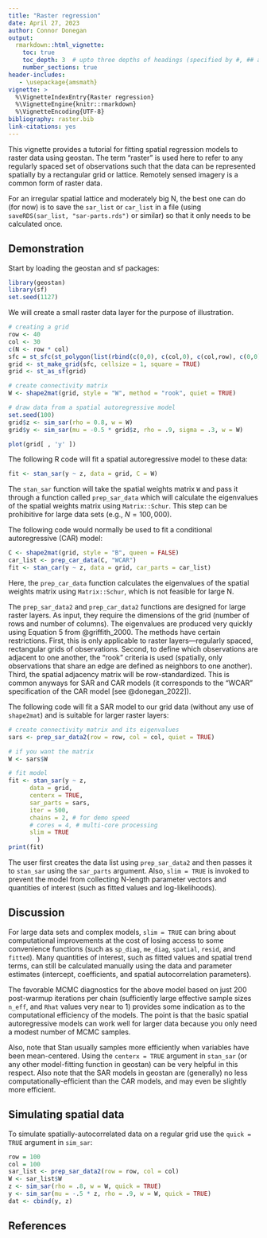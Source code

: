 ```yaml
---
title: "Raster regression"
date: April 27, 2023
author: Connor Donegan
output: 
  rmarkdown::html_vignette:
    toc: true 
    toc_depth: 3  # upto three depths of headings (specified by #, ## and ###)
    number_sections: true    
header-includes:
   - \usepackage{amsmath}
vignette: >
  %\VignetteIndexEntry{Raster regression}
  %\VignetteEngine{knitr::rmarkdown}
  %\VignetteEncoding{UTF-8}
bibliography: raster.bib
link-citations: yes
---
```


This vignette provides a tutorial for fitting spatial regression models to raster data using geostan. The term "raster" is used here to refer to any regularly spaced set of observations such that the data can be represented spatially by a rectangular grid or lattice. Remotely sensed imagery is a common form of raster data. 

For an irregular spatial lattice and moderately big N, the best one can do (for now) is to save the `sar_list` or `car_list` in a file (using `saveRDS(sar_list, "sar-parts.rds")` or similar) so that it only needs to be calculated once.

## Demonstration

Start by loading the geostan and sf packages:

```r
library(geostan)
library(sf)
set.seed(1127)
```

We will create a small raster data layer for the purpose of illustration. 

```r
# creating a grid
row <- 40
col <- 30
c(N <- row * col)
sfc = st_sfc(st_polygon(list(rbind(c(0,0), c(col,0), c(col,row), c(0,0)))))
grid <- st_make_grid(sfc, cellsize = 1, square = TRUE)
grid <- st_as_sf(grid)

# create connectivity matrix
W <- shape2mat(grid, style = "W", method = "rook", quiet = TRUE)

# draw data from a spatial autoregressive model
set.seed(100)
grid$z <- sim_sar(rho = 0.8, w = W)
grid$y <- sim_sar(mu = -0.5 * grid$z, rho = .9, sigma = .3, w = W)
```

```r
plot(grid[ , 'y' ])
```

The following R code will fit a spatial autoregressive model to these data:

```r
fit <- stan_sar(y ~ z, data = grid, C = W)
```

The `stan_sar` function will take the spatial weights matrix `W` and pass it through a function called `prep_sar_data` which will calculate the eigenvalues of the spatial weights matrix using `Matrix::Schur`. This step can be prohibitive for large data sets (e.g., $N = 100,000$).

The following code would normally be used to fit a conditional autoregressive (CAR) model:

```r
C <- shape2mat(grid, style = "B", queen = FALSE)
car_list <- prep_car_data(C, "WCAR")
fit <- stan_car(y ~ z, data = grid, car_parts = car_list)
```

Here, the `prep_car_data` function calculates the eigenvalues of the spatial weights matrix using `Matrix::Schur`, which is not feasible for large N.

The `prep_sar_data2` and `prep_car_data2` functions are designed for large raster layers. As input, they require the dimensions of the grid (number of rows and number of columns). The eigenvalues are produced very quickly using Equation 5 from @griffith_2000. The methods have certain restrictions. First, this is only applicable to raster layers---regularly spaced, rectangular grids of observations. Second, to define which observations are adjacent to one another, the "rook" criteria is used (spatially, only observations that share an edge are defined as neighbors to one another). Third, the spatial adjacency matrix will be row-standardized. This is common anyways for SAR and CAR models (it corresponds to the "WCAR" specification of the CAR model [see @donegan_2022]).

The following code will fit a SAR model to our grid data (without any use of `shape2mat`) and is suitable for larger raster layers:

```r
# create connectivity matrix and its eigenvalues
sars <- prep_sar_data2(row = row, col = col, quiet = TRUE)

# if you want the matrix
W <- sars$W

# fit model
fit <- stan_sar(y ~ z, 
      data = grid,
      centerx = TRUE,
      sar_parts = sars,
      iter = 500,
      chains = 2, # for demo speed
      # cores = 4, # multi-core processing	  
      slim = TRUE
        )	
print(fit)
```

The user first creates the data list using `prep_sar_data2` and then passes it to `stan_sar` using the `sar_parts` argument. Also, `slim = TRUE` is invoked to prevent the model from collecting N-length parameter vectors and quantities of interest (such as fitted values and log-likelihoods).

## Discussion

For large data sets and complex models, `slim = TRUE` can bring about computational improvements at the cost of losing access to some convenience functions (such as `sp_diag`, `me_diag`, `spatial`, `resid`, and `fitted`). Many quantities of interest, such as fitted values and spatial trend terms, can still be calculated manually using the data and parameter estimates (intercept, coefficients, and spatial autocorrelation parameters).

The favorable MCMC diagnostics for the above model based on just 200 post-warmup iterations per chain (sufficiently large effective sample sizes `n_eff`, and `Rhat` values very near to 1) provides some indication as to the computational efficiency of the models. The point is that the basic spatial autoregressive models can work well for larger data because you only need a modest number of MCMC samples.

Also, note that Stan usually samples more efficiently when variables have been mean-centered. Using the `centerx = TRUE` argument in `stan_sar` (or any other model-fitting function in geostan) can be very helpful in this respect. Also note that the SAR models in geostan are (generally) no less computationally-efficient than the CAR models, and may even be slightly more efficient.

## Simulating spatial data

To simulate spatially-autocorrelated data on a regular grid use the `quick = TRUE` argument in `sim_sar`:

```r
row = 100
col = 100
sar_list <- prep_sar_data2(row = row, col = col)
W <- sar_list$W
z <- sim_sar(rho = .8, w = W, quick = TRUE)
y <- sim_sar(mu = -.5 * z, rho = .9, w = W, quick = TRUE)
dat <- cbind(y, z)
```

## References
